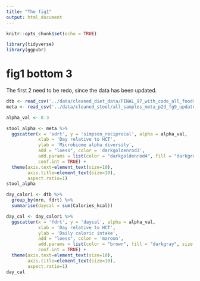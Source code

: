 ```yaml
---
title: "The fig1"
output: html_document
---
```


```r
knitr::opts_chunk$set(echo = TRUE)
```

```r
library(tidyverse)
library(ggpubr)
```

# fig1 bottom 3

The first 2 need to be redo, since the data has been updated.

```r
dtb <- read_csv('../data/cleaned_diet_data/FINAL_97_with_code_all_foods_drt_with_EN_finalized.csv')
meta <- read_csv('../data/cleaned_stool/all_samples_meta_p2d_fg9_updated.csv')
```
```r
alpha_val <- 0.3
```


```r
stool_alpha <- meta %>% 
  ggscatter(x = 'sdrt', y = 'simpson_reciprocal', alpha = alpha_val, 
            xlab = 'Day relative to HCT',
            ylab = 'Microbiome alpha diversity',
            add = "loess", color = 'darkgoldenrod3',
            add.params = list(color = "darkgoldenrod4", fill = "darkgray", size = 2), 
            conf.int = TRUE) +
  theme(axis.text=element_text(size=10),
        axis.title=element_text(size=10),
        aspect.ratio=1)
stool_alpha
```

```r
day_calori <- dtb %>% 
  group_by(mrn, fdrt) %>% 
  summarise(daycal = sum(Calories_kcal))

day_cal <- day_calori %>% 
  ggscatter(x = 'fdrt', y = 'daycal', alpha = alpha_val, 
            xlab = 'Day relative to HCT',
            ylab = 'Daily caloric intake',
            add = "loess", color = 'maroon',
            add.params = list(color = "brown", fill = "darkgray", size = 2), 
            conf.int = TRUE) +
  theme(axis.text=element_text(size=10),
        axis.title=element_text(size=10),
        aspect.ratio=1)
day_cal
```

